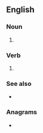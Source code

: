 {{also|fearmonger}}
==English==

===Noun===
{{en-noun}}

# {{alternative spelling of|fearmonger|lang=en}}

===Verb===
{{en-verb}}

# {{alternative spelling of|fearmonger|lang=en}}

===See also===
* {{l|en|scaremonger}}

===Anagrams===
* {{anagrams|en|a=aeefgmnorr|form genera}}